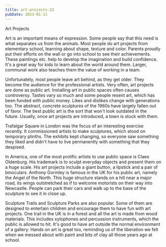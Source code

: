 ```yaml
---
title: art-projects-23
pubDate: 2023-01-11
---
```


Art Projects

Art is an important means of expression. Some people say that this need is what separates us from the animals. Most people do art projects from elementary school, learning about shape, texture and color. Parents proudly put their efforts on the wall or go into school to see their achievements. These paintings etc. help to develop the imagination and build confidence. It's a great way for kids to learn about the world around them. Larger, communal work also teaches them the value of working in a team.

Unfortunately, most people leave art behind, as they get older. They become the audience for the professional artists. Very often, art projects are done as public art. Installing art in public spaces often causes controversy. Tastes vary so much and some people resent art, which has been funded with public money. Likes and dislikes change with generations too. The abstract, concrete sculptures of the 1960s have largely fallen out of favor. The best public art is the sort that won't look outdated in the future. Usually, once art projects are introduced, a town is stuck with them.

Trafalgar Square in London was the focus of an interesting exercise recently. It commissioned artists to make sculptures, which stood on temporary plinths. The exhibits kept changing, so everyone saw something they liked and didn't have to live permanently with something that they despised.

In America, one of the most prolific artists to use public space is Claes Oldenburg. His trademark is to sculpt everyday objects and present them on a huge scale. His art projects include a giant button, a lipstick and a pair of binoculars. Anthony Gormley is famous in the UK for his public art, namely the Angel of the North. This huge structure stands on a hill near a major road, its wings outstretched as if to welcome motorists on their way into Newcastle. People can park their cars and walk up to the base of the sculpture to see it in close up. 

Sculpture Trails and Sculpture Parks are also popular. Some of them are designed to entertain children and encourage them to have fun with art projects. One trail in the UK is in a forest and all the art is made from wood materials. This includes xylophones and percussion instruments, which the public is allowed to hit. It's good to have art outside the normal environment of a gallery. Hands on art is great too, reminding us of the liberation we felt when we messed about with paint and bits of clay all those years ago at school.